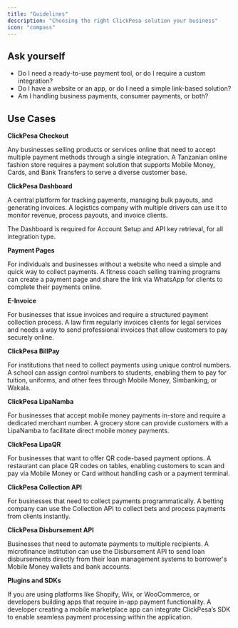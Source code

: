 ```yaml
---
title: "Guidelines"
description: "Choosing the right ClickPesa solution your business"
icon: "compass"
---
```


## **Ask yourself**

- Do I need a ready-to-use payment tool, or do I require a custom integration?
- Do I have a website or an app, or do I need a simple link-based solution?
- Am I handling business payments, consumer payments, or both?

## **Use Cases**

**ClickPesa Checkout**

Any businesses selling products or services online that need to accept multiple payment methods through a single integration. A Tanzanian online fashion store requires a payment solution that supports Mobile Money, Cards, and Bank Transfers to serve a diverse customer base.

**ClickPesa Dashboard**

A central platform for tracking payments, managing bulk payouts, and generating invoices. A logistics company with multiple drivers can use it to monitor revenue, process payouts, and invoice clients.

<Info>The Dashboard is required for Account Setup and API key retrieval, for all integration type.</Info>

**Payment Pages**

For individuals and businesses without a website who need a simple and quick way to collect payments. A fitness coach selling training programs can create a payment page and share the link via WhatsApp for clients to complete their payments online.

**E-Invoice**

For businesses that issue invoices and require a structured payment collection process. A law firm regularly invoices clients for legal services and needs a way to send professional invoices that allow customers to pay securely online.

**ClickPesa BillPay**

For institutions that need to collect payments using unique control numbers. A school can assign control numbers to students, enabling them to pay for tuition, uniforms, and other fees through Mobile Money, Simbanking, or Wakala.

**ClickPesa LipaNamba**

For businesses that accept mobile money payments in-store and require a dedicated merchant number. A grocery store can provide customers with a LipaNamba to facilitate direct mobile money payments.

**ClickPesa LipaQR**

For businesses that want to offer QR code-based payment options. A restaurant can place QR codes on tables, enabling customers to scan and pay via Mobile Money or Card without handling cash or a payment terminal.

**ClickPesa Collection API**

For businesses that need to collect payments programmatically. A betting company can use the Collection API to collect bets and process payments from clients instantly.


**ClickPesa Disbursement API**

Businesses that need to automate payments to multiple recipients. A microfinance institution can use the Disbursement API to send loan disbursements directly from their loan management systems to borrower's Mobile Money wallets and bank accounts.

**Plugins and SDKs**

If you are using platforms like Shopify, Wix, or WooCommerce, or developers building apps that require in-app payment functionality. A developer creating a mobile marketplace app can integrate ClickPesa’s SDK to enable seamless payment processing within the application.
